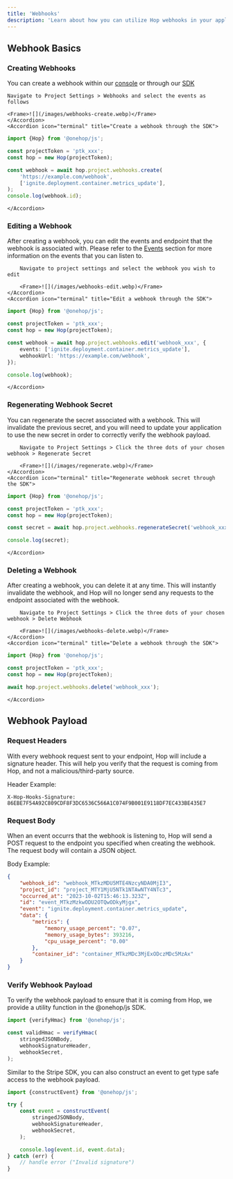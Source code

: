 ```yaml
---
title: 'Webhooks'
description: 'Learn about how you can utilize Hop webhooks in your applications.'
---
```


## Webhook Basics

### Creating Webhooks

You can create a webhook within our [console](https://console.hop.io/project/settings/webhooks) or through our [SDK]()

<AccordionGroup>
	<Accordion icon="terminal" title="Create a webhook through the Console">
	
	Navigate to Project Settings > Webhooks and select the events as follows

    <Frame>![](/images/webhooks-create.webp)</Frame>
    </Accordion>
    <Accordion icon="terminal" title="Create a webhook through the SDK">

```ts TS
import {Hop} from '@onehop/js';

const projectToken = 'ptk_xxx';
const hop = new Hop(projectToken);

const webhook = await hop.project.webhooks.create(
	'https://example.com/webhook',
	['ignite.deployment.container.metrics_update'],
);
console.log(webhook.id);
```

    </Accordion>

</AccordionGroup>

### Editing a Webhook

After creating a webhook, you can edit the events and endpoint that the webhook is associated with. Please refer to the [Events](#events) section for more information on the events that you can listen to.

<AccordionGroup>
	<Accordion icon="terminal" title="Edit a webhook through the Console">

    	Navigate to project settings and select the webhook you wish to edit

        <Frame>![](/images/webhooks-edit.webp)</Frame>
    </Accordion>
    <Accordion icon="terminal" title="Edit a webhook through the SDK">

```ts TS
import {Hop} from '@onehop/js';

const projectToken = 'ptk_xxx';
const hop = new Hop(projectToken);

const webhook = await hop.project.webhooks.edit('webhook_xxx', {
	events: ['ignite.deployment.container.metrics_update'],
	webhookUrl: 'https://example.com/webhook',
});

console.log(webhook);
```

    </Accordion>

</AccordionGroup>

### Regenerating Webhook Secret

You can regenerate the secret associated with a webhook. This will invalidate the previous secret, and you will need to update your application to use the new secret in order to correctly verify the webhook payload.

<AccordionGroup>
	<Accordion
		icon="terminal"
		title="Regenerate webhook secret through the Console"
	>

    	Navigate to Project Settings > Click the three dots of your chosen webhook > Regenerate Secret

        <Frame>![](/images/regenerate.webp)</Frame>
    </Accordion>
    <Accordion icon="terminal" title="Regenerate webhook secret through the SDK">

```ts TS
import {Hop} from '@onehop/js';

const projectToken = 'ptk_xxx';
const hop = new Hop(projectToken);

const secret = await hop.project.webhooks.regenerateSecret('webhook_xxx');

console.log(secret);
```

    </Accordion>

</AccordionGroup>

### Deleting a Webhook

After creating a webhook, you can delete it at any time. This will instantly invalidate the webhook, and Hop will no longer send any requests to the endpoint associated with the webhook.

<AccordionGroup>
	<Accordion icon="terminal" title="Delete a webhook through the Console">

    	Navigate to Project Settings > Click the three dots of your chosen webhook > Delete Webhook

        <Frame>![](/images/webhooks-delete.webp)</Frame>
    </Accordion>
    <Accordion icon="terminal" title="Delete a webhook through the SDK">

```ts TS
import {Hop} from '@onehop/js';

const projectToken = 'ptk_xxx';
const hop = new Hop(projectToken);

await hop.project.webhooks.delete('webhook_xxx');
```

    </Accordion>

</AccordionGroup>

## Webhook Payload

### Request Headers

With every webhook request sent to your endpoint, Hop will include a signature header. This will help you verify that the request is coming from Hop, and not a malicious/third-party source.

Header Example:

```http
X-Hop-Hooks-Signature: 86EBE7F54A92C809CDF8F3DC6536C566A1C074F9B001E9118DF7EC433BE435E7
```

### Request Body

When an event occurrs that the webhook is listening to, Hop will send a POST request to the endpoint you specified when creating the webhook. The request body will contain a JSON object.

Body Example:

```json
{
	"webhook_id": "webhook_MTkzMDU5MTE4NzcyNDA0MjI3",
	"project_id": "project_MTY1MjU5NTk1NTAwNTY4NTc3",
	"occurred_at": "2023-10-02T15:46:13.323Z",
	"id": "event_MTkzMzkwODU2OTQwODkyMjgx",
	"event": "ignite.deployment.container.metrics_update",
	"data": {
		"metrics": {
			"memory_usage_percent": "0.07",
			"memory_usage_bytes": 393216,
			"cpu_usage_percent": "0.00"
		},
		"container_id": "container_MTkzMDc3MjExODczMDc5MzAx"
	}
}
```

### Verify Webhook Payload

To verify the webhook payload to ensure that it is coming from Hop, we provide a utility function in the @onehop/js SDK.

```ts TS
import {verifyHmac} from '@onehop/js';

const validHmac = verifyHmac(
	stringedJSONBody,
	webhookSignatureHeader,
	webhookSecret,
);
```

Similar to the Stripe SDK, you can also construct an event to get type safe access to the webhook payload.

```ts TS
import {constructEvent} from '@onehop/js';

try {
	const event = constructEvent(
		stringedJSONBody,
		webhookSignatureHeader,
		webhookSecret,
	);

	console.log(event.id, event.data);
} catch (err) {
	// handle error ("Invalid signature")
}
```
